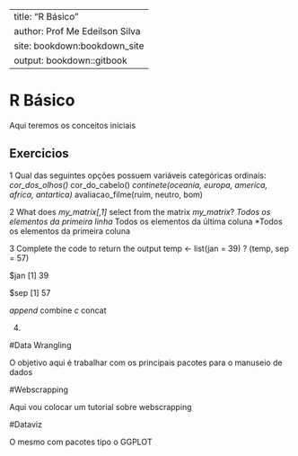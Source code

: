 


---
title:  "R Básico"
author: Prof Me Edeilson Silva 
site: bookdown:bookdown_site
output: bookdown::gitbook
---

# R Básico

Aqui teremos os conceitos iniciais


## Exercicios 

1 Qual das seguintes opções possuem variáveis categóricas ordinais:
*cor_dos_olhos()
*cor_do_cabelo()
*continete(oceania, europa, america, africa, antartica)
*avaliacao_filme(ruim, neutro, bom)


2 What does _my_matrix[,1]_ select  from the matrix _my_matrix_? 
*Todos os elementos da primeira linha
*Todos os elementos da última coluna
*Todos os elementos da primeira coluna


3 Complete the code to return the output 
temp <- list(jan = 39)
? (temp, sep = 57)

$jan
[1] 39

$sep
[1] 57

*append
*combine
*c
*concat

4.




#Data Wrangling

O objetivo aqui é trabalhar com os principais pacotes para o manuseio de dados

#Webscrapping

Aqui vou colocar um tutorial sobre webscrapping



#Dataviz

O mesmo com pacotes tipo o GGPLOT



```r


```




